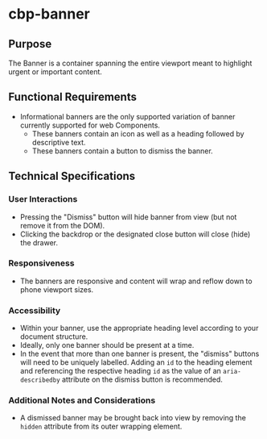 
<Meta title="Components/Banner/Specifications" />

# cbp-banner

## Purpose

The Banner is a container spanning the entire viewport meant to highlight urgent or important content.

## Functional Requirements

* Informational banners are the only supported variation of banner currently supported for web Components.
  * These banners contain an icon as well as a heading followed by descriptive text.
  * These banners contain a button to dismiss the banner.

## Technical Specifications

### User Interactions

* Pressing the "Dismiss" button will hide banner from view (but not remove it from the DOM).
* Clicking the backdrop or the designated close button will close (hide) the drawer.

### Responsiveness

* The banners are responsive and content will wrap and reflow down to phone viewport sizes.

### Accessibility

* Within your banner, use the appropriate heading level according to your document structure.
* Ideally, only one banner should be present at a time.
* In the event that more than one banner is present, the "dismiss" buttons will need to be uniquely labelled. Adding an `id` to the heading element and referencing the respective heading `id` as the value of an `aria-describedby` attribute on the dismiss button is recommended.

### Additional Notes and Considerations

* A dismissed banner may be brought back into view by removing the `hidden` attribute from its outer wrapping element.
